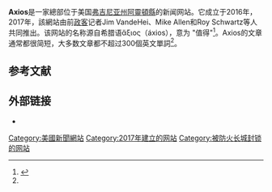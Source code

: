 {{NoteTA
|G1=USState
|G2=People
|G3=Country
}}
{{infobox website
| name           = Axios
| logo           = Axios logo (2020).svg
| url            = {{url|https://www.axios.com/}}
| commercial     = 是
| type           = 新聞網站
| language       = 英語
| owner          = Axios Media Inc.
| launch_date    = {{start date and age|2017}}
| current_status = 運營中
| advertising    = [[原生廣告|原生廣告]]}}
'''Axios'''是一家總部位于美国[[弗吉尼亚州|弗吉尼亚州]][[阿靈頓縣_(維吉尼亞州)|阿靈頓縣]]的新闻网站。它成立于2016年，2017年，該網站由前[[政客_(媒体)|政客]]记者Jim VandeHei、Mike Allen和Roy Schwartz等人共同推出。该网站的名称源自希腊语ἄξιος（áxios），意为 "值得"<ref name="VF1">{{Cite web|title=Exclusive: Mike Allen and Jim VandeHei Reveal Their Plan for Media Domination|url=https://www.vanityfair.com/news/2016/11/mike-allen-and-jim-vandehei-reveal-their-plan-for-media-domination-axios|accessdate=2020-09-15|author=Ellison|date=2016-11-30|first=Sarah|authorlink=Sarah Ellison|work=[[名利场_(杂志)|名利场 (杂志)]]|language=en-us|archiveurl=https://web.archive.org/web/20181204045748/https://www.vanityfair.com/news/2016/11/mike-allen-and-jim-vandehei-reveal-their-plan-for-media-domination-axios|archivedate=2018-12-04|dead-url=no}}</ref>。Axios的文章通常都很简短，大多数文章都不超过300個英文單詞<ref name="VF1" />。

== 参考文献 ==
{{Reflist}}

== 外部链接 ==
* {{Official website}}

[[Category:美國新聞網站|Category:美國新聞網站]]
[[Category:2017年建立的网站|Category:2017年建立的网站]]
[[Category:被防火长城封锁的网站|Category:被防火长城封锁的网站]]